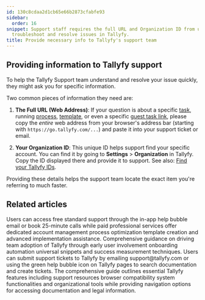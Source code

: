 ```yaml
---
id: 130c8cdaa2d1cb65e66b2873cfabfe93
sidebar:
  order: 16
snippet: Support staff requires the full URL and Organization ID from users to efficiently
  troubleshoot and resolve issues in Tallyfy.
title: Provide necessary info to Tallyfy's support team
---
```


## Providing information to Tallyfy support

To help the Tallyfy Support team understand and resolve your issue quickly, they might ask you for specific information.

Two common pieces of information they need are:

1.  **The Full URL (Web Address)**: If your question is about a specific [task](/products/pro/tracking-and-tasks/tasks/), running [process](/products/pro/tracking-and-tasks/processes/), [template](/products/pro/documenting/templates/), or even a specific [guest task link](/products/pro/documenting/guests/how-to-find-a-guest-task-link-in-tallyfy/), please copy the *entire* web address from your browser's address bar (starting with `https://go.tallyfy.com/...`) and paste it into your support ticket or email.

2.  **Your Organization ID**: This unique ID helps support find your specific account. You can find it by going to **Settings** > **Organization** in Tallyfy. Copy the ID displayed there and provide it to support. See also: [Find your Tallyfy IDs](/products/pro/miscellaneous/how-to-find-your-tallyfy-ids/).

Providing these details helps the support team locate the exact item you're referring to much faster.


## Related articles
<CardGrid>
<LinkTitleCard header="<b>Support > Contact Tallyfy support or engage in professional services</b>" href="/products/pro/miscellaneous/support/how-can-i-contact-tallyfys-support-team/" > Users can access free standard support through the in-app help bubble email or book 25-minute calls while paid professional services offer dedicated account management process optimization template creation and advanced implementation assistance. </LinkTitleCard>
<LinkTitleCard header="<b>Miscellaneous > Support</b>" href="/products/pro/miscellaneous/support/" > Comprehensive guidance on driving team adoption of Tallyfy through early user involvement onboarding automation universal snippets and success measurement techniques. </LinkTitleCard>
<LinkTitleCard header="<b>Support > Submit a help ticket</b>" href="/products/pro/miscellaneous/support/how-do-i-submit-a-help-ticket-to-tallyfy/" > Users can submit support tickets to Tallyfy by emailing support@tallyfy.com or using the green help bubble icon on Tallyfy pages to search documentation and create tickets. </LinkTitleCard>
<LinkTitleCard header="<b>Pro > Miscellaneous</b>" href="/products/pro/miscellaneous/" > The comprehensive guide outlines essential Tallyfy features including support resources browser compatibility system functionalities and organizational tools while providing navigation options for accessing documentation and legal information. </LinkTitleCard>
</CardGrid>